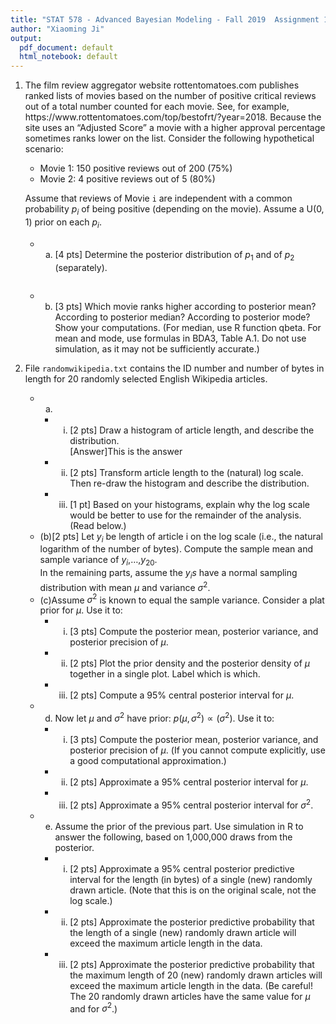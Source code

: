 ```yaml
---
title: "STAT 578 - Advanced Bayesian Modeling - Fall 2019  Assignment 1"
author: "Xiaoming Ji"
output:
  pdf_document: default
  html_notebook: default
---
```


1. The film review aggregator website rottentomatoes.com publishes ranked lists of movies
based on the number of positive critical reviews out of a total number counted for each
movie. See, for example, https://www.rottentomatoes.com/top/bestofrt/?year=2018.
Because the site uses an "Adjusted Score" a movie with a higher approval percentage
sometimes ranks lower on the list.
Consider the following hypothetical scenario:
   * Movie 1: 150 positive reviews out of 200 (75%)
   * Movie 2: 4 positive reviews out of 5 (80%)
   
   Assume that reviews of Movie `i` are independent with a common probability $p_i$ of being
positive (depending on the movie). Assume a U(0, 1) prior on each $p_i$.

   * (a) [4 pts] Determine the posterior distribution of $p_1$ and of $p_2$ (separately).
```r

```
   * (b) [3 pts] Which movie ranks higher according to posterior mean? According to posterior
median? According to posterior mode? Show your computations. (For median, use R
function qbeta. For mean and mode, use formulas in BDA3, Table A.1. Do not use
simulation, as it may not be sufficiently accurate.)


2. File `randomwikipedia.txt` contains the ID number and number of bytes in length for 20
randomly selected English Wikipedia articles.  
   * (a)
      * (i) [2 pts] Draw a histogram of article length, and describe the distribution.  
[Answer]This is the answer
      * (ii) [2 pts] Transform article length to the (natural) log scale. Then re-draw the
histogram and describe the distribution.
      * (iii) [1 pt] Based on your histograms, explain why the log scale would be better to use
for the remainder of the analysis. (Read below.)  
   * (b)[2 pts] Let $y_i$ be length of article i on the log scale (i.e., the natural logarithm of the
number of bytes). Compute the sample mean and sample variance of $y_i$,...,$y_{20}$.  
In the remaining parts, assume the $y_is$ have a normal sampling distribution with
mean $\mu$ and variance $\sigma^2$.
   * (c)Assume $\sigma^2$ is known to equal the sample variance. Consider a plat prior for $\mu$. Use it to:
      * (i) [3 pts] Compute the posterior mean, posterior variance, and posterior precision
of $\mu$.
      * (ii) [2 pts] Plot the prior density and the posterior density of $\mu$ together in a single
plot. Label which is which.
      * (iii) [2 pts] Compute a 95% central posterior interval for $\mu$.
   * (d) Now let $\mu$ and $\sigma^2$ have prior: $p(\mu, \sigma^2) \propto (\sigma^2)$. Use it to:
      * (i) [3 pts] Compute the posterior mean, posterior variance, and posterior precision
of $\mu$. (If you cannot compute explicitly, use a good computational approximation.)
      * (ii) [2 pts] Approximate a 95% central posterior interval for $\mu$.
      * (iii) [2 pts] Approximate a 95% central posterior interval for $\sigma^2$.
   * (e) Assume the prior of the previous part. Use simulation in R to answer the following,
based on 1,000,000 draws from the posterior.
      * (i) [2 pts] Approximate a 95% central posterior predictive interval for the length (in
bytes) of a single (new) randomly drawn article. (Note that this is on the original
scale, not the log scale.)
      * (ii) [2 pts] Approximate the posterior predictive probability that the length of a single
(new) randomly drawn article will exceed the maximum article length in the data.
      * (iii) [2 pts] Approximate the posterior predictive probability that the maximum length
of 20 (new) randomly drawn articles will exceed the maximum article length in the
data. (Be careful! The 20 randomly drawn articles have the same value for $\mu$ and
for $\sigma^2$.)



